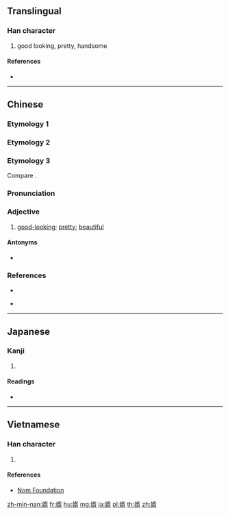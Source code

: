 ==Translingual==

===Han character===
{{Han char|rn=38|rad=女|as=09|sn=12|four=|canj=VKMB|ids=⿰女⿱左月}}

# {{lb|zh|Min Nan}} good looking, pretty, handsome

====References====
* {{Han ref|kx=0267.200|dkj=06525|dj=0534.190|hdz=21064.100|uh=5AA0|ud=23200}}

----

==Chinese==

===Etymology 1===
{{zh-see|嫷|v}}

===Etymology 2===
{{zh-see|惰|v}}

===Etymology 3===
{{zh-forms}}

Compare {{etyl|th|-}} {{m|th|สวย||beautiful}}.

===Pronunciation===
{{zh-pron
|mn=súi
|mc=
|oc=
|cat=a
}}

===Adjective===
{{zh-adj}}

# {{lb|zh|Min Nan}} [[good-looking]]; [[pretty]]; [[beautiful]]

====Antonyms====
* {{zh-l|䆀|bái}}

===References===
* {{R:twedu|B00708-004}}
* {{qualifier|Min Nan}} {{thcwd|8310}}

----

==Japanese==

===Kanji===
{{ja-kanji|grade=|rs=女09}}

# {{defn|lang=ja|sort=女09}}

====Readings====
* {{ja-readings|on=[[た]] (ta), [[だ]] (da), [[な]] (na), [[ら]] (ra)|kun=[[みめよい]] (mimeyoi), [[おこたる]] (okotaru), [[みめよいさま]] (mimeyoisama)}}

----

==Vietnamese==

===Han character===
{{vi-readings|rs=女09|hanviet=[[thoã]]}}

# {{defn|lang=vi|sort=女09}}

====References====
* [http://nomfoundation.org/common/nom_details.php?codepoint=5aa0 Nom Foundation]

[[zh-min-nan:媠]]
[[fr:媠]]
[[hu:媠]]
[[mg:媠]]
[[ja:媠]]
[[pl:媠]]
[[th:媠]]
[[zh:媠]]